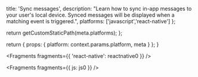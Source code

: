                   
  title: 'Sync messages',
  description: "Learn how to sync in-app messages to your user's local device. Synced messages will be displayed when a matching event is triggered.",
  platforms: ['javascript','react-native']
};

  return getCustomStaticPath(meta.platforms);
};

  return {
    props: {
      platform: context.params.platform,
      meta
    }
  };
}
          



<Fragments fragments={{ 'react-native': reactnative0 }} />


<Fragments fragments={{ js: js0 }} />
